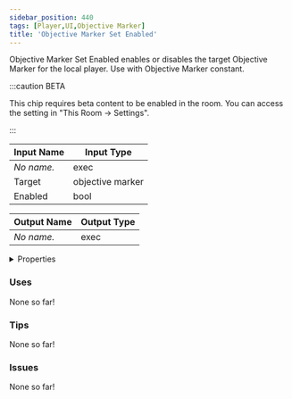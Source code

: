 ```yaml
---
sidebar_position: 440
tags: [Player,UI,Objective Marker]
title: 'Objective Marker Set Enabled'
---
```


Objective Marker Set Enabled enables or disables the target Objective Marker for the local player. Use with Objective Marker constant.

:::caution BETA

This chip requires beta content to be enabled in the room. You can access the setting in "This Room -> Settings".

:::


<EsbSvg />

| Input Name | Input Type |
|-----------|-----------|
| *No name.* | exec |
| Target | objective marker |
| Enabled | bool |

| Output Name | Output Type |
|-----------|-----------|
| *No name.* | exec |


<details>
  <summary>Properties</summary>
  <div>
    <div>
    <table>
      <thead>
        <tr>
          <th>Is beta required?</th>
          <th>✅</th>
        </tr>
        <tr>
          <th>Is this chip a trolling risk?</th>
          <th>❌</th>
        </tr>
        <tr>
          <th>Is this chip a role assignment risk?</th>
          <th>❌</th>
        </tr>
        <tr>
          <th>Chip UUID</th>
          <th>8bc5eda2-94f1-4bae-879c-50f246155922</th>
        </tr>
      </thead>
    </table>
    </div>
  </div>
</details>

### Uses

None so far!

### Tips

None so far!

### Issues

None so far!